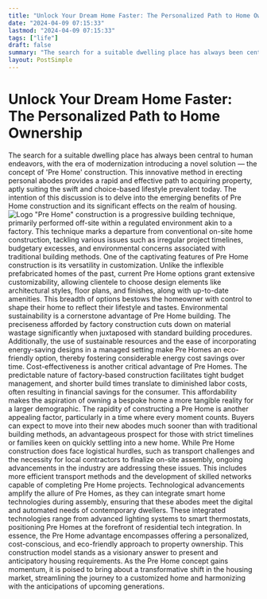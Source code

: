 ```yaml
---
title: "Unlock Your Dream Home Faster: The Personalized Path to Home Ownership"
date: "2024-04-09 07:15:33"
lastmod: "2024-04-09 07:15:33"
tags: ["life"]
draft: false
summary: "The search for a suitable dwelling place has always been central to human endeavors, with the era of modernization introducing a novel solution — the concept of 'Pre Home' construction. This innovative method in erecting personal abodes provides a rapid and effective path to acquiring property, aptly suiting the swift and choice-based lifestyle prevalent today. The intention of this discussion is to delve into the emerging benefits of Pre Home construction and its significant effects on the realm of housing."
layout: PostSimple
---
```

# Unlock Your Dream Home Faster: The Personalized Path to Home Ownership
The search for a suitable dwelling place has always been central to human endeavors, with the era of modernization introducing a novel solution — the concept of 'Pre Home' construction. This innovative method in erecting personal abodes provides a rapid and effective path to acquiring property, aptly suiting the swift and choice-based lifestyle prevalent today. The intention of this discussion is to delve into the emerging benefits of Pre Home construction and its significant effects on the realm of housing.
<img alt="Logo" src="https://cdn.seniorsselection.com/src_image/58b8215df5ece5828334d0e2b4d3baaf.webp"/>
"Pre Home" construction is a progressive building technique, primarily performed off-site within a regulated environment akin to a factory. This technique marks a departure from conventional on-site home construction, tackling various issues such as irregular project timelines, budgetary excesses, and environmental concerns associated with traditional building methods.
One of the captivating features of Pre Home construction is its versatility in customization. Unlike the inflexible prefabricated homes of the past, current Pre Home options grant extensive customizability, allowing clientele to choose design elements like architectural styles, floor plans, and finishes, along with up-to-date amenities. This breadth of options bestows the homeowner with control to shape their home to reflect their lifestyle and tastes.
Environmental sustainability is a cornerstone advantage of Pre Home building. The preciseness afforded by factory construction cuts down on material wastage significantly when juxtaposed with standard building procedures. Additionally, the use of sustainable resources and the ease of incorporating energy-saving designs in a managed setting make Pre Homes an eco-friendly option, thereby fostering considerable energy cost savings over time.
Cost-effectiveness is another critical advantage of Pre Homes. The predictable nature of factory-based construction facilitates tight budget management, and shorter build times translate to diminished labor costs, often resulting in financial savings for the consumer. This affordability makes the aspiration of owning a bespoke home a more tangible reality for a larger demographic.
The rapidity of constructing a Pre Home is another appealing factor, particularly in a time where every moment counts. Buyers can expect to move into their new abodes much sooner than with traditional building methods, an advantageous prospect for those with strict timelines or families keen on quickly settling into a new home.
While Pre Home construction does face logistical hurdles, such as transport challenges and the necessity for local contractors to finalize on-site assembly, ongoing advancements in the industry are addressing these issues. This includes more efficient transport methods and the development of skilled networks capable of completing Pre Home projects.
Technological advancements amplify the allure of Pre Homes, as they can integrate smart home technologies during assembly, ensuring that these abodes meet the digital and automated needs of contemporary dwellers. These integrated technologies range from advanced lighting systems to smart thermostats, positioning Pre Homes at the forefront of residential tech integration.
In essence, the Pre Home advantage encompasses offering a personalized, cost-conscious, and eco-friendly approach to property ownership. This construction model stands as a visionary answer to present and anticipatory housing requirements. As the Pre Home concept gains momentum, it is poised to bring about a transformative shift in the housing market, streamlining the journey to a customized home and harmonizing with the anticipations of upcoming generations.
        